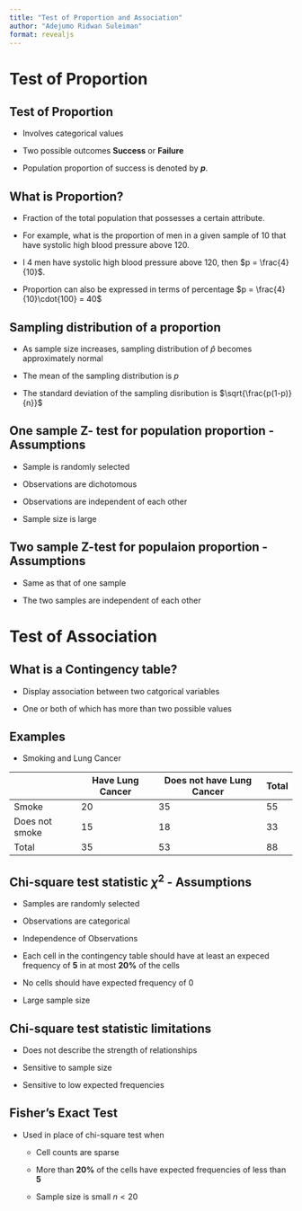 ```yaml
---
title: "Test of Proportion and Association"
author: "Adejumo Ridwan Suleiman"
format: revealjs
---
```


# Test of Proportion

## Test of Proportion

- Involves categorical values

- Two possible outcomes **Success** or **Failure**

- Population proportion of success is denoted by **$p$**.

## What is Proportion?

- Fraction of the total population that possesses a certain attribute.

- For example, what is the proportion of men in a given sample of $10$ that have systolic high blood pressure above $120$.

- I 4 men have systolic high blood pressure above $120$, then $p = \frac{4}{10}$.

- Proportion can also be expressed in terms of percentage $p = \frac{4}{10}\cdot{100} = 40$

## Sampling distribution of a proportion

- As sample size increases, sampling distribution of $\hat{p}$ becomes approximately normal 

- The mean of the sampling distribution is $p$

- The standard deviation of the sampling disribution is $\sqrt{\frac{p(1-p)}{n}}$

## One sample Z- test for population proportion - Assumptions

- Sample is randomly selected

- Observations are dichotomous

- Observations are independent of each other

- Sample size is large 


## Two sample Z-test for populaion proportion - Assumptions

- Same as that of one sample

- The two samples are independent of each other

# Test of Association

## What is a Contingency table?

- Display association between two catgorical variables

- One or both of which has more than two possible values

## Examples

- Smoking and Lung Cancer


|  | Have Lung Cancer | Does not have Lung Cancer | Total | 
| --- | --- | --- | --- |
| Smoke | 20 | 35 | 55 |
| Does not smoke | 15 | 18 | 33 | 
| Total | 35 | 53 | 88 |

## Chi-square test statistic $\chi^2$ - Assumptions

- Samples are randomly selected

- Observations are categorical 

- Independence of Observations

- Each cell in the contingency table should have at least an expeced frequency of **5** in at most **20%** of the cells

- No cells should have expected frequency of 0

- Large sample size

## Chi-square test statistic limitations

- Does not describe the strength of relationships

- Sensitive to sample size

- Sensitive to low expected frequencies

## Fisher's Exact Test

- Used in place of chi-square test when 
    - Cell counts are sparse

    - More than **20%** of the cells have expected frequencies of less than **5**

    - Sample size is small $n<20$

    

